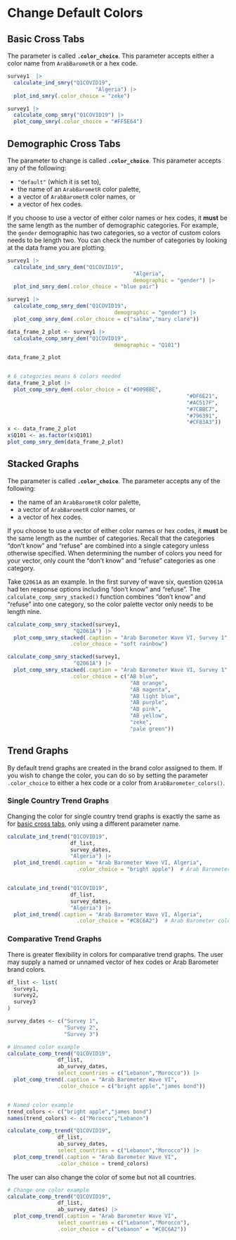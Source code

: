 # Change Default Colors {#change-colors}


## Basic Cross Tabs {#change-colors-basic}

The parameter is called **`.color_choice`**. This parameter accepts either a color name from `ArabBarometR` or a hex code.

```r

survey1  |> 
  calculate_ind_smry("Q1COVID19",
                            "Algeria") |>
  plot_ind_smry(.color_choice = "zeke")

survey1 |>
  calculate_comp_smry("Q1COVID19") |>
  plot_comp_smry(.color_choice = "#FF5E64")


```


## Demographic Cross Tabs {#change-colors-demographic}

The parameter to change is called **`.color_choice`**. This parameter accepts any of the following:

  * `"default"` (which it is set to),
  * the name of an `ArabBarometR` color palette,
  * a vector of `ArabBarometR` color names, or
  * a vector of hex codes.
  
If you choose to use a vector of either color names or hex codes, it **must** be the same length as the number of demographic categories. For example, the `gender` demographic has two categories, so a vector of custom colors needs to be length two. You can check the number of categories by looking at the data frame you are plotting.

```r

survey1 |>
  calculate_ind_smry_dem("Q1COVID19",
                                        "Algeria",
                                        demographic = "gender") |> 
  plot_ind_smry_dem(.color_choice = "blue pair")

survey1 |>
  calculate_comp_smry_dem("Q1COVID19",
                                  demographic = "gender") |> 
  plot_comp_smry_dem(.color_choice = c("salma","mary clare"))

data_frame_2_plot <- survey1 |>
  calculate_comp_smry_dem("Q1COVID19",
                                  demographic = "Q101") 

data_frame_2_plot


# 6 categories means 6 colors needed
data_frame_2_plot |> 
  plot_comp_smry_dem(.color_choice = c("#0098BE",
                                                         "#DF6E21",
                                                         "#AC517F",
                                                         "#7CBBC7",
                                                         "#796391",
                                                         "#CF83A3"))
x <- data_frame_2_plot
x$Q101 <- as.factor(x$Q101)
plot_comp_smry_dem(data_frame_2_plot)

```


## Stacked Graphs {#change-colors-stacked}

The parameter is called **`.color_choice`**. The parameter accepts any of the following:

  * the name of an `ArabBarometR` color palette,
  * a vector of `ArabBarometR` color names, or
  * a vector of hex codes.
  
If you choose to use a vector of either color names or hex codes, it **must** be the same length as the number of categories. Recall that the categories "don't know" and "refuse" are combined into a single category unless otherwise specified. When determining the number of colors you need for your vector, only count the "don't know" and "refuse" categories as one category.

Take `Q2061A` as an example. In the first survey of wave six, question `Q2061A` had ten response options including "don't know" and "refuse". The `calculate_comp_smry_stacked()` function combines "don't know" and "refuse" into one category, so the color palette vector only needs to be length nine.

```r

calculate_comp_smry_stacked(survey1,
                     "Q2061A") |>
  plot_comp_smry_stacked(.caption = "Arab Barometer Wave VI, Survey 1",
                    .color_choice = "soft rainbow")

calculate_comp_smry_stacked(survey1,
                     "Q2061A") |>
  plot_comp_smry_stacked(.caption = "Arab Barometer Wave VI, Survey 1",
                    .color_choice = c("AB blue",
                                       "AB orange",
                                       "AB magenta",
                                       "AB light blue",
                                       "AB purple",
                                       "AB pink",
                                       "AB yellow",
                                       "zeke",
                                       "pale green"))


```

## Trend Graphs {#change-colors-trend}

By default trend graphs are created in the brand color assigned to them. If you wish to change the color, you can do so by setting the parameter `.color_choice` to either a hex code or a color from `ArabBarometer_colors()`.

### Single Country Trend Graphs {- #change-colors-trend-single}

Changing the color for single country trend graphs is exactly the same as for [basic cross tabs](#change-colors-basic), only using a different parameter name.

```r

calculate_ind_trend("Q1COVID19",
                    df_list,
                    survey_dates,
                    "Algeria") |> 
  plot_ind_trend(.caption = "Arab Barometer Wave VI, Algeria",
                      .color_choice = "bright apple")  # Arab Barometer color name


calculate_ind_trend("Q1COVID19",
                    df_list,
                    survey_dates,
                    "Algeria") |> 
  plot_ind_trend(.caption = "Arab Barometer Wave VI, Algeria",
                      .color_choice = "#C8C6A2")  # Arab Barometer color name

```

### Comparative Trend Graphs {- #change-colors-trend-comparative}

There is greater flexibility in colors for comparative trend graphs. The user may supply a named or unnamed vector of hex codes or Arab Barometer brand colors. 


```r

df_list <- list(
  survey1,
  survey2,
  survey3
)

survey_dates <- c("Survey 1",
                  "Survey 2",
                  "Survey 3")

# Unnamed color example
calculate_comp_trend("Q1COVID19",
                df_list,
                ab_survey_dates,
                select_countries = c("Lebanon","Morocco")) |> 
  plot_comp_trend(.caption = "Arab Barometer Wave VI",
                .color_choice = c("bright apple","james bond"))


# Named color example
trend_colors <- c("bright apple","james bond")
names(trend_colors) <- c("Morocco","Lebanon")

calculate_comp_trend("Q1COVID19",
                df_list,
                ab_survey_dates,
                select_countries = c("Lebanon","Morocco")) |> 
  plot_comp_trend(.caption = "Arab Barometer Wave VI",
                .color_choice = trend_colors)

```

The user can also change the color of some but not all countries.

```r
# Change one color example
calculate_comp_trend("Q1COVID19",
                df_list,
                ab_survey_dates) |> 
  plot_comp_trend(.caption = "Arab Barometer Wave VI",
                select_countries = c("Lebanon","Morocco"),
                .color_choice = c("Lebanon" = "#C8C6A2"))


```
